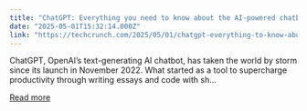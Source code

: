 ```yaml
---
title: "ChatGPT: Everything you need to know about the AI-powered chatbot"
date: "2025-05-01T15:32:14.000Z"
link: "https://techcrunch.com/2025/05/01/chatgpt-everything-to-know-about-the-ai-chatbot/"
---
```


ChatGPT, OpenAI’s text-generating AI chatbot, has taken the world by storm since its launch in November 2022. What started as a tool to supercharge productivity through writing essays and code with sh...

[Read more](https://techcrunch.com/2025/05/01/chatgpt-everything-to-know-about-the-ai-chatbot/)
